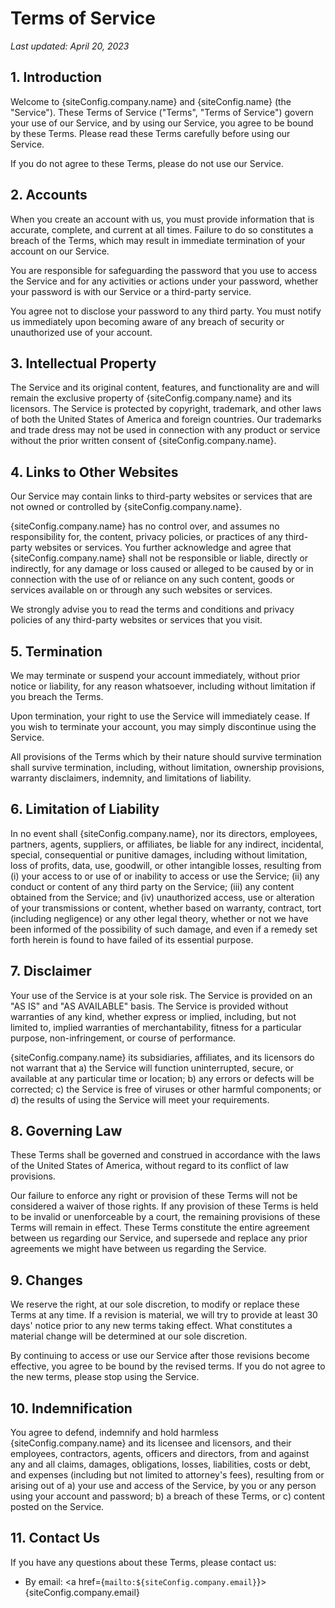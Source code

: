
# Terms of Service

_Last updated: April 20, 2023_

## 1. Introduction

Welcome to {siteConfig.company.name} and {siteConfig.name} (the "Service"). These Terms of Service ("Terms", "Terms of Service") govern your use of our Service, and by using our Service, you agree to be bound by these Terms. Please read these Terms carefully before using our Service.

If you do not agree to these Terms, please do not use our Service.

## 2. Accounts

When you create an account with us, you must provide information that is accurate, complete, and current at all times. Failure to do so constitutes a breach of the Terms, which may result in immediate termination of your account on our Service.

You are responsible for safeguarding the password that you use to access the Service and for any activities or actions under your password, whether your password is with our Service or a third-party service.

You agree not to disclose your password to any third party. You must notify us immediately upon becoming aware of any breach of security or unauthorized use of your account.

## 3. Intellectual Property

The Service and its original content, features, and functionality are and will remain the exclusive property of {siteConfig.company.name} and its licensors. The Service is protected by copyright, trademark, and other laws of both the United States of America and foreign countries. Our trademarks and trade dress may not be used in connection with any product or service without the prior written consent of {siteConfig.company.name}.

## 4. Links to Other Websites

Our Service may contain links to third-party websites or services that are not owned or controlled by {siteConfig.company.name}.

{siteConfig.company.name} has no control over, and assumes no responsibility for, the content, privacy policies, or practices of any third-party websites or services. You further acknowledge and agree that {siteConfig.company.name} shall not be responsible or liable, directly or indirectly, for any damage or loss caused or alleged to be caused by or in connection with the use of or reliance on any such content, goods or services available on or through any such websites or services.

We strongly advise you to read the terms and conditions and privacy policies of any third-party websites or services that you visit.

## 5. Termination

We may terminate or suspend your account immediately, without prior notice or liability, for any reason whatsoever, including without limitation if you breach the Terms.

Upon termination, your right to use the Service will immediately cease. If you wish to terminate your account, you may simply discontinue using the Service.

All provisions of the Terms which by their nature should survive termination shall survive termination, including, without limitation, ownership provisions, warranty disclaimers, indemnity, and limitations of liability.

## 6. Limitation of Liability

In no event shall {siteConfig.company.name}, nor its directors, employees, partners, agents, suppliers, or affiliates, be liable for any indirect, incidental, special, consequential or punitive damages, including without limitation, loss of profits, data, use, goodwill, or other intangible losses, resulting from (i) your access to or use of or inability to access or use the Service; (ii) any conduct or content of any third party on the Service; (iii) any content obtained from the Service; and (iv) unauthorized access, use or alteration of your transmissions or content, whether based on warranty, contract, tort (including negligence) or any other legal theory, whether or not we have been informed of the possibility of such damage, and even if a remedy set forth herein is found to have failed of its essential purpose.

## 7. Disclaimer

Your use of the Service is at your sole risk. The Service is provided on an "AS IS" and "AS AVAILABLE" basis. The Service is provided without warranties of any kind, whether express or implied, including, but not limited to, implied warranties of merchantability, fitness for a particular purpose, non-infringement, or course of performance.

{siteConfig.company.name} its subsidiaries, affiliates, and its licensors do not warrant that a) the Service will function uninterrupted, secure, or available at any particular time or location; b) any errors or defects will be corrected; c) the Service is free of viruses or other harmful components; or d) the results of using the Service will meet your requirements.

## 8. Governing Law

These Terms shall be governed and construed in accordance with the laws of the United States of America, without regard to its conflict of law provisions.

Our failure to enforce any right or provision of these Terms will not be considered a waiver of those rights. If any provision of these Terms is held to be invalid or unenforceable by a court, the remaining provisions of these Terms will remain in effect. These Terms constitute the entire agreement between us regarding our Service, and supersede and replace any prior agreements we might have between us regarding the Service.

## 9. Changes

We reserve the right, at our sole discretion, to modify or replace these Terms at any time. If a revision is material, we will try to provide at least 30 days' notice prior to any new terms taking effect. What constitutes a material change will be determined at our sole discretion.

By continuing to access or use our Service after those revisions become effective, you agree to be bound by the revised terms. If you do not agree to the new terms, please stop using the Service.

## 10. Indemnification

You agree to defend, indemnify and hold harmless {siteConfig.company.name} and its licensee and licensors, and their employees, contractors, agents, officers and directors, from and against any and all claims, damages, obligations, losses, liabilities, costs or debt, and expenses (including but not limited to attorney's fees), resulting from or arising out of a) your use and access of the Service, by you or any person using your account and password; b) a breach of these Terms, or c) content posted on the Service.

## 11. Contact Us

If you have any questions about these Terms, please contact us:

- By email: <a href={`mailto:${siteConfig.company.email}`}>{siteConfig.company.email}</a>
